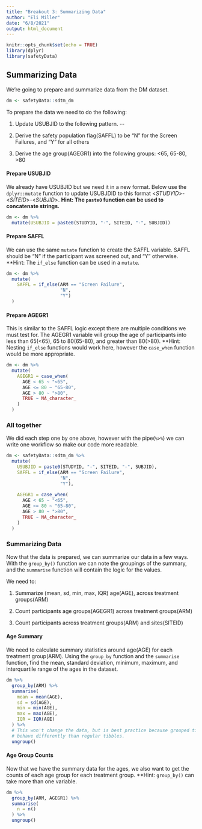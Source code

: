 ```yaml
---
title: "Breakout 3: Summarizing Data"
author: "Eli Miller"
date: "6/8/2021"
output: html_document
---
```


```r
knitr::opts_chunk$set(echo = TRUE)
library(dplyr)
library(safetyData)
```

## Summarizing Data

We're going to prepare and summarize data from the DM dataset. 

```r
dm <- safetyData::sdtm_dm
```

To prepare the data we need to do the following:

1) Update USUBJID to the following pattern. <STUDYID>-<SITEID>-<SUBJID>

2) Derive the safety population flag(SAFFL) to be "N" for the Screen Failures, and "Y" for all others

3) Derive the age group(AGEGR1) into the following groups: <65, 65-80, >80


#### Prepare USUBJID

We already have USUBJID but we need it in a new format. Below use the `dplyr::mutate` function to update USUBJDID to this format <*STUDYID*>-<*SITEID*>-<*SUBJID*>. **Hint: The `paste0` function can be used to concatenate strings.**

```r
dm <- dm %>%
  mutate(USUBJID = paste0(STUDYID, "-", SITEID, "-", SUBJID))
```

#### Prepare SAFFL

We can use the same `mutate` function to create the SAFFL variable. SAFFL should be "N" if the participant was screened out, and "Y" otherwise. **Hint: The `if_else` function can be used in a `mutate`.

```r
dm <- dm %>%
  mutate(
    SAFFL = if_else(ARM == "Screen Failure",
                    "N",
                    "Y")
  )
```

#### Prepare AGEGR1

This is similar to the SAFFL logic except there are multiple conditions we must test for. The AGEGR1 variable will group the age of participants into less than 65(<65), 65 to 80(65-80), and greater than 80(>80). **Hint: Nesting `if_else` functions would work here, however the `case_when` function would be more appropriate. 

```r
dm <- dm %>%
  mutate(
    AGEGR1 = case_when(
      AGE < 65 ~ "<65",
      AGE <= 80 ~ "65-80",
      AGE > 80 ~ ">80",
      TRUE ~ NA_character_
    )
  )
```

### All together

We did each step one by one above, however with the pipe(`%>%`) we can write one workflow so make our code more readable.

```r
dm <- safetyData::sdtm_dm %>%
  mutate(
    USUBJID = paste0(STUDYID, "-", SITEID, "-", SUBJID),
    SAFFL = if_else(ARM == "Screen Failure",
                    "N",
                    "Y"),
    
    AGEGR1 = case_when(
      AGE < 65 ~ "<65",
      AGE <= 80 ~ "65-80",
      AGE > 80 ~ ">80",
      TRUE ~ NA_character_
    )
  )
```

### Summarizing Data

Now that the data is prepared, we can summarize our data in a few ways. With the `group_by()` function we can note the groupings of the summary, and the `summarise` function will contain the logic for the values.

We need to:

1) Summarize (mean, sd, min, max, IQR) age(AGE), across treatment groups(ARM)

2) Count participants age groups(AGEGR1) across treatment groups(ARM)

3) Count participants across treatment groups(ARM) and sites(SITEID)

#### Age Summary

We need to calculate summary statistics around age(AGE) for each treatment group(ARM). Using the `group_by` function and the `summarise` function, find the mean, standard deviation, minimum, maximum, and interquartile range of the ages in the dataset.

```r
dm %>%
  group_by(ARM) %>%
  summarise(
    mean = mean(AGE),
    sd = sd(AGE),
    min = min(AGE),
    max = max(AGE),
    IQR = IQR(AGE)
  ) %>%
  # This won't change the data, but is best practice because grouped tibbles can
  # behave differently than regular tibbles.
  ungroup()
```

#### Age Group Counts

Now that we have the summary data for the ages, we also want to get the counts of each age group for each treatment group. **Hint: `group_by()` can take more than one variable.

```r
dm %>%
  group_by(ARM, AGEGR1) %>%
  summarise(
    n = n()
  ) %>%
  ungroup()
```



